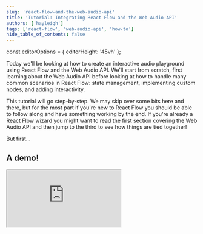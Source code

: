 ```yaml
---
slug: 'react-flow-and-the-web-audio-api'
title: 'Tutorial: Integrating React Flow and the Web Audio API'
authors: ['hayleigh']
tags: ['react-flow', 'web-audio-api', 'how-to']
hide_table_of_contents: false
---
```


const editorOptions = { editorHeight: '45vh' };

Today we'll be looking at how to create an interactive audio playground using React
Flow and the Web Audio API. We'll start from scratch, first learning about the Web
Audio API before looking at how to handle many common scenarios in React Flow:
state management, implementing custom nodes, and adding interactivity.

<!--truncate-->

This tutorial will go step-by-step. We may skip over some bits here and there,
but for the most part if you're new to React Flow you should be able to follow
along and have something working by the end. If you're already a React Flow wizard
you might want to read the first section covering the Web Audio API and then jump
to the third to see how things are tied together!

But first...

## A demo!

<iframe
  style={{ height: '75vh', width: '100%' }}
  src="https://wbkd.github.io/react-flow-web-audio/"
/>

:::caution This and other examples in this tutorial _make sound_.

To avoid creating an avant-garde masterpiece, remember to mute each example before
moving on!
:::

## The Web Audio API

Before we get stuck in to React Flow and interactive node editor goodness, we need
to take a crash course on the [Web Audio API](https://developer.mozilla.org/en-US/docs/Web/API/Web_Audio_API).
Here are the highlights you need to know:

- The Web Audio API provides a variety of different audio nodes, including sources
  (e.g. [OscillatorNode](https://developer.mozilla.org/en-US/docs/Web/API/OscillatorNode),
  [MediaElementAudioSourceNode](https://developer.mozilla.org/en-US/docs/Web/API/MediaElementAudioSourceNode)),
  effects (e.g. [GainNode](https://developer.mozilla.org/en-US/docs/Web/API/GainNode),
  [DelayNode](https://developer.mozilla.org/en-US/docs/Web/API/DelayNode),
  [ConvolverNode](https://developer.mozilla.org/en-US/docs/Web/API/ConvolverNode)),
  and outputs (e.g. [AudioDestinationNode](https://developer.mozilla.org/en-US/docs/Web/API/AudioDestinationNode)).
- Audio nodes can be connected together to form a (potentially cyclic) graph.
  We tend to call this the audio-processing graph, signal graph, or signal chain.
- Audio processing is handled in a separate thread by native code. This means we
  can keep generating sounds even when the main UI thread is busy or blocked.
- An [AudioContext](https://developer.mozilla.org/en-US/docs/Web/API/AudioContext)
  acts as the brain of an audio-processing graph. We can use it to create new audio
  nodes and suspend or resume audio processing entirely.

### Hello, sound!

They say show don't tell, but doing is even better. Let's see some of this stuff
in action and build our first Web Audio app! We won't be doing anything too wild:
we'll make a simple mouse [theremin](http://www.thereminworld.com/Article/14232/what-s-a-theremin-).
We'll use React for these examples and everything else moving forward (we're called
React Flow after all!) and [`vite`](https://vitejs.dev) to handle bundling and
hot reloading.

If you prefer another bundler like parcel or Create React App that's cool too, they
all do largely the same thing. You could also choose to use TypeScript instead
of JavaScript. To keep things simple we won't use it today, but React Flow is
fully typed (and written entirely in TypeScript) so it's a breeze to use!

```bash
npm create vite@latest -- --template react
```

Vite will helpfully scaffold out a simple React application for us. We can delete
the assets and jump right into `App.jsx`. Remove the demo component generated for
us and start by creating a new AudioContext and putting together the nodes we need.
We want an OscillatorNode to generate some tones and a GainNode to control the volume.

```js title="./src/App.jsx"
// Create the brain of our audio-processing graph
const context = new AudioContext();

// Create an oscillator node to generate tones
const osc = context.createOscillator();

// Create a gain node to control the volume
const amp = context.createGain();

// Pass the oscillator's output through the gain node and to our speakers
osc.connect(amp);
amp.connect(context.destination);

// Start generating those tones!
osc.start();
```

:::info Oscillator nodes need to be started.

Don't forget that call to `osc.start`. The oscillator won't start generating
tones without it!
:::

For our app, we'll track the mouse's position on the screen and use that to set
the pitch of the oscillator node and the volume of the gain node.

```jsx
import React from 'react';

const context = new AudioContext();
const osc = context.createOscillator();
const amp = context.createGain();

osc.connect(amp);
amp.connect(context.destination);

osc.start();

// highlight-start
const updateValues = (e) => {
  const freq = (e.clientX / window.innerWidth) * 1000;
  const gain = e.clientY / window.innerHeight;

  osc.frequency.value = freq;
  amp.gain.value = gain;
};

export default function App() {
  return <div style={{ width: '100vw', height: '100vh' }} onMouseMove={updateValues} />;
}
// highlight-end
```

:::info `osc.frequency.value`, `amp.gain.value`...

The Web Audio API makes a distinction between simple object properties and audio
node _parameters_. That distinction appears in the form of an `AudioParam`. You
can read up on them in the [MDN docs](https://developer.mozilla.org/en-US/docs/Web/API/AudioParam)
but for now it's enough to know that you need to use `.value` to set the value
of an `AudioParam` rather than just assigning a value to the property directly.
:::

If you try this example as it is, you'll probably find that nothing happens. An
AudioContext often starts in a suspended state in an attempt to avoid ads hijacking
our speakers. We can fix that easily by adding a click handler on the `<div />`
to resume the context if it's suspended.

```jsx
// highlight-start
const toggleAudio = () => {
  if (context.state === 'suspended') {
    context.resume()
  } else {
    context.suspend()
  }
}
// highlight-end

export default function App() {
  return (
    <div ...
      // highlight-start
      onClick={toggleAudio}
      // highlight-end
    />
  )
}
```

And that's everything we need to start making some sounds with the Web Audio API!
Here's what we put together, in case you weren't following along at home:

<CodeViewer
  codePath="blog-flows/webaudio/MouseTheremin"
  options={{ editorHeight: '50vh' }}
  additionalFiles={['index.css']}
  showEditor={false}
/>

If you're already familiar with React Flow, you can comfortably skip over the
next section and head straight on over to [making some sounds](#do-sound-to-it).
For everyone else, let's take a look at how to build a React Flow project from
scratch.

## Scaffolding a React Flow project

With that done, we can now turn our attention to React Flow and the rest of the
tutorial. Later on we'll take what we've learned about the Web Audio API, oscillators,
and gain nodes and use React Flow to interactively build audio-processing graphs.
For now though, we need to put together an empty React Flow app.

We already have a React app set up with Vite, so we'll keep using that. If you
skipped over the last section, we ran `npm create vite@latest -- --template react`
to get started. You can use whatever bundler and/or dev server you like, though.
Nothing here is vite specific.

We only need three additional dependencies for this project: `reactflow` for our
UI (obviously!), `zustand` as our simple state management library (that's what we use
under the hood at React Flow) and `nanoid` as a lightweight id generator.

```bash
npm install reactflow zustand nanoid
```

We're going to remove everything from our Web Audio crash course and start from
scratch. Start by modifying `main.jsx` to match the following:

```jsx title="./src/main.jsx"
import App from './App';
import React from 'react';
import ReactDOM from 'react-dom/client';
import { ReactFlowProvider } from 'reactflow';

// 👇 Don't forget to import the styles!
import 'reactflow/dist/style.css';
import './index.css';

const root = document.querySelector('#root');

ReactDOM.createRoot(root).render(
  <React.StrictMode>
    // React flow needs to be inside an element with a known height and width to work
    <div style={{ width: '100vw', height: '100vh' }}>
      <ReactFlowProvider>
        <App />
      </ReactFlowProvider>
    </div>
  </React.StrictMode>
);
```

There are three important things to pay attention to here:

1. You need to remember to **import the React Flow CSS styles** to make sure everything
   works correctly.
2. The React Flow renderer needs to be inside an element with a known height and width,
   so we've set the containing `<div />` to take up the entire screen.
3. To use some of the hooks React Flow provides, your components need to be inside a
   `<ReactFlowProvider />` or inside the `<ReactFlow />` component itself, so we've
   wrapped the entire app in the provider to be sure.

Next, hop into `App.jsx` and create an empty flow:

```jsx title="./src/App.jsx"
import React from 'react';
import ReactFlow, { Background } from 'reactflow';

export default function App() {
  return (
    <ReactFlow>
      <Background />
    </ReactFlow>
  );
}
```

We'll expand and add on to this component over time. For now, we've added one of
React Flow's plugins - [`<Background />`](/docs/api/plugin-components/background/) -
to check if everything is setup correctly. Go ahead and run `npm run dev` (or
whatever you need to do to spin up a dev server if you didn't choose vite) and
check out your browser. You should see an empty flow:

![Screenshot of an empty React Flow renderer](/img/blog/webaudio/empty-flow.png)

Leave the dev server running. We can keep checking back on our progress as we add
new bits and bobs.

### 1. State management with Zustand

A Zustand store will hold all the UI state for our application. In practical terms
that means it'll hold the nodes and edges of our React Flow graph, a few other
pieces of state, and a handful of _actions_ to update that state.

To get a basic interactive React Flow graph going we need three actions:

1. `onNodesChange` to handle nodes being moved around or deleted.
2. `onEdgesChange` to handle _edges_ being moved around or deleted.
3. `addEdge` to connect two nodes in the graph.

Go ahead and create a new file, `store.js`, and add the following:

```js title="./src/store.js"
import { applyNodeChanges, applyEdgeChanges } from 'reactflow';
import { nanoid } from 'nanoid';
import { create } from 'zustand';

export const useStore = create((set, get) => ({
  nodes: [],
  edges: [],

  onNodesChange(changes) {
    set({
      nodes: applyNodeChanges(changes, get().nodes),
    });
  },

  onEdgesChange(changes) {
    set({
      edges: applyEdgeChanges(changes, get().edges),
    });
  },

  addEdge(data) {
    const id = nanoid(6);
    const edge = { id, ...data };

    set({ edges: [edge, ...get().edges] });
  },
}));
```

Zustand is dead simple to use. We create a function that receives both a `set` and
a `get` function and returns an object with our initial state along with the actions
we can use to update that state. Updates happen immutably and we can use the `set`
function for that. The `get` function is how we read the current state. And...
that's it for zustand.

The `changes` argument in both `onNodesChange` and `onEdgesChange` represents
events like a node or edge being moved or deleted. Fortunately, React Flow provides
some [helper](/docs/api/graph-util-functions/#applynodechanges)
[functions](/docs/api/graph-util-functions/#applyedgechanges) to apply those changes
for us. We just need to update the store with the new array of nodes.

`addEdge` will be called whenever two nodes get connected. The `data` argument is
_almost_ a valid edge, it's just missing an id. Here we're getting nanoid to
generate a 6 character random id and then adding the edge to our graph, nothing
exciting.

If we hop back over to our `<App />` component we can hook React Flow up to our
actions and get something working.

```jsx title="./src/App.jsx"
import React from 'react';
import ReactFlow, { Background } from 'reactflow';
// highlight-next-line
import { shallow } from 'zustand/shallow';

// highlight-next-line
import { useStore } from './store';

// highlight-start
const selector = (store) => ({
  nodes: store.nodes,
  edges: store.edges,
  onNodesChange: store.onNodesChange,
  onEdgesChange: store.onEdgesChange,
  addEdge: store.addEdge,
});
// highlight-end

export default function App() {
  // highlight-next-line
  const store = useStore(selector, shallow);

  return (
    <ReactFlow
      // highlight-start
      nodes={store.nodes}
      edges={store.edges}
      onNodesChange={store.onNodesChange}
      onEdgesChange={store.onEdgesChange}
      onConnect={store.addEdge}
      // highlight-end
    >
      <Background />
    </ReactFlow>
  );
}
```

OK that look's a bit weird, what's this `selector` thing all about? Zustand let's
us supply a selector function to pluck out the exact bits of state we need from
the store. Combined with the `shallow` equality function, this means we typically
don't have re-renders when state we don't care about changes.

Right now, our store is small and we actually want everything from it to help
render our React Flow graph, but as we expand on it this selector will make sure
we're not re-rendering _everything_ all the time.

This is everything we need to have an interactive graph: we can move nodes around,
connect them together, and remove them. To demonstrate, _temporarily_ add some
dummy nodes to your store:

```js title="./store.jsx"
const useStore = create((set, get) => ({
  nodes: [
    { id: 'a', data: { label: 'oscillator' }, position: { x: 0, y: 0 } },
    { id: 'b', data: { label: 'gain' }, position: { x: 50, y: 50 } },
    { id: 'c', data: { label: 'output' }, position: { x: -50, y: 100 } }
  ],
  ...
}));
```

<CodeViewer
  codePath="blog-flows/webaudio/StateManagement"
  options={{ editorHeight: '50vh' }}
  additionalFiles={['store.js']}
  dependencies={{ nanoid: 'latest', zustand: '4.3.6' }}
  showEditor={true}
/>

### 2. Custom nodes

OK great, we have an interactive React Flow instance we can start playing with.
We added some dummy nodes but they're just the default unstyled ones right now.
In this step we'll add three custom nodes with interactive controls: an oscillator
node and controls for the pitch and waveform type, a gain node and a control for
the volume, and an output node and a button to toggle audio processing on and off.

Let's create a new folder, `nodes/`, and create a file for each custom node we
want to create. Starting with the oscillator we need two controls and a source
handle to connect the output of the oscillator to other nodes.

```jsx title="./src/nodes/Osc.jsx"
import React from 'react';
import { Handle } from 'reactflow';

import { useStore } from '../store';

export default function Osc({ id, data }) {
  return (
    <div>
      <div>
        <p>Oscillator Node</p>

        <label>
          <span>Frequency</span>
          <input
            className="nodrag"
            type="range"
            min="10"
            max="1000"
            value={data.frequency} />
          <span>{data.frequency}Hz</span>
        </label>

        <label>
          <span>Waveform</span>
          <select className="nodrag" value={data.type}>
            <option value="sine">sine</option>
            <option value="triangle">triangle</option>
            <option value="sawtooth">sawtooth</option>
            <option value="square">square</option>
          </select>
      </div>

      <Handle type="source" position="bottom" />
    </div>
  )
}
```

:::info "nodrag" is important.

Pay attention to the `"nodrag"` class being added to both the `<input />` and
`<select />` elements. It's _super important_ that you remember to add this class
otherwise you'll find that React Flow intercepts the mouse events and you'll be
stuck dragging the node around forever!
:::

If we try rendering this custom node we'll find that the inputs don't do anything.
That's because the input values are fixed by `data.frequency` and `data.type` but
we have no event handlers listening to changes and no mechanism to update a node's
data!

To fix the situation we need to jump back to our store and add an `updateNode` action:

```js title="./src/store.js"
export const useStore = create((set, get) => ({
  ...

  updateNode(id, data) {
    set({
      nodes: get().nodes.map(node =>
        node.id === id
          ? { ...node, data: { ...node.data, ...data } }
          : node
      )
    })
  },

  ...
}));
```

This action will handle partial data updates, such that if we only want to update a
node's `frequency`, for example, we could just call `updateNode(id, { frequency: 220 }`.
Now we just need to bring the action into our `<Osc />` component and call it
whenever an input changes.

```jsx title="./src/nodes/Osc.jsx"
import React from 'react';
import { Handle } from 'reactflow';
import { shallow } from 'zustand/shallow';

import { useStore } from '../store';

const selector = (id) => (store) => ({
  setFrequency: (e) => store.updateNode(id, { frequency: +e.target.value }),
  setType: (e) => store.updateNode(id, { type: e.target.value }),
});

export default function Osc({ id, data }) {
  const { setFrequency, setType } = useStore(selector(id), shallow);

  return (
    <div>
      <div>
        <p>Oscillator Node</p>

        <label>
          <span>Frequency:</span>
          <input
            className="nodrag"
            type="range"
            min="10"
            max="1000"
            value={data.frequency}
            onChange={setFrequency}
          />
          <span>{data.frequency}Hz</span>
        </label>

        <label>
          <span>Waveform:</span>
          <select className="nodrag" value={data.type} onChange={setType}>
            <option value="sine">sine</option>
            <option value="triangle">triangle</option>
            <option value="sawtooth">sawtooth</option>
            <option value="square">square</option>
          </select>
        </label>
      </div>

      <Handle type="source" position="bottom" />
    </div>
  );
}
```

Hey, that `selector` is back! Notice how this time we're using it to derive
two event handlers, `setFrequency` and `setType`, from the general `updateNode`
action.

The last piece of the puzzle is to tell React Flow how to render our custom node.
For that we need to create a `nodeTypes` object: the keys should correspond to a
node's `type` and the value will be the React component to render.

```jsx title"./src/App.jsx"
import React from 'react';
import ReactFlow from 'reactflow';
import { shallow } from 'zustand/shallow';

import { useStore } from './store';
// highlight-next-line
import Osc from './nodes/Osc';

const selector = (store) => ({
  nodes: store.nodes,
  edges: store.edges,
  onNodesChange: store.onNodesChange,
  onEdgesChange: store.onEdgesChange,
  addEdge: store.addEdge,
});

// highlight-start
const nodeTypes = {
  osc: Osc,
};
// highlight-end

export default function App() {
  const store = useStore(selector, shallow);

  return (
    <ReactFlow
      nodes={store.nodes}
      // highlight-next-line
      nodeTypes={nodeTypes}
      edges={store.edges}
      onNodesChange={store.onNodesChange}
      onEdgesChange={store.onEdgesChange}
      onConnect={store.addEdge}
    >
      <Background />
    </ReactFlow>
  );
}
```

:::info Avoid unnecessary renders.

It's important to define `nodeTypes` outside of the `<App />` component (or use
React's `useMemo`) to avoid recomputing it ever render.
:::

If you've got the dev server running, don't panic if things haven't changed yet!
None of our temporary nodes have been given the right type yet, so React Flow
just falls back to rendering the default node. If we change one of those nodes to
be an `osc` with some initial values for `frequency` and `type` we should see
our custom node being rendered.

```js title"./src/store.js"
const useStore = create((set, get) => ({
  nodes: [
    { type: 'osc',
      id: 'a',
      data: { frequency: 220, type: 'square' },
      position: { x: 0, y: 0 }
    },
    ...
  ],
  ...
}));
```

<CodeViewer
  codePath="blog-flows/webaudio/CustomNode"
  options={{ editorHeight: '50vh' }}
  additionalFiles={['store.js', 'nodes/Osc.js']}
  dependencies={{ nanoid: 'latest', zustand: '4.3.6', twind: 'latest' }}
  showEditor={false}
/>

Implementing a gain node is pretty much the same process, so we'll leave that one
down to you. Instead, we'll turn our attention to the output node. This node will
have no parameters control, but we do want to toggle signal processing on and off.
That's a bit difficult right now when we haven't implemented any audio code yet,
so in the meantime we'll add just a flag to our store and an action to toggle it.

```js title="./src/store.js"
const useStore = create((set, get) => ({
  ...

  isRunning: false,

  toggleAudio() {
    set({ isRunning: !get().isRunning })
  },

  ...
}));
```

The custom node itself is then pretty simple:

```jsx title="./src/nodes/Out.jsx"
import React from 'react';
import { Handle } from 'reactflow';
import { shallow } from 'zustand/shallow';
import { useStore } from '../store';

const selector = (store) => ({
  isRunning: store.isRunning,
  toggleAudio: store.toggleAudio,
});

export default function Out({ id, data }) {
  const { isRunning, toggleAudio } = useStore(selector, shallow);

  return (
    <div>
      <Handle type="target" position="top" />

      <div>
        <p>Output Node</p>

        <button onClick={toggleAudio}>
          {isRunning ? (
            <span role="img" aria-label="mute">
              🔇
            </span>
          ) : (
            <span role="img" aria-label="unmute">
              🔈
            </span>
          )}
        </button>
      </div>
    </div>
  );
}
```

Things are starting to shape up quite nicely!

<CodeViewer
  codePath="blog-flows/webaudio/CustomNodes"
  options={{ editorHeight: '50vh' }}
  additionalFiles={['store.js', 'nodes/Osc.js', 'nodes/Out.js', 'nodes/Amp.js']}
  dependencies={{ nanoid: 'latest', zustand: '4.3.6', twind: 'latest' }}
  showEditor={false}
/>

The next step, then, is to…

## Do sound to it

We have an interactive graph and we're able to update node data, now let's add
in what we know about the Web Audio API. Start by creating a new file, `audio.js`,
and create a new audio context and an empty `Map`.

```js title="./src/audio.js"
const context = new AudioContext();
const nodes = new Map();
```

The way we'll manage our audio graph is by hooking into the different actions in
our store. So we might connect two audio nodes when the `addEdge` action is called,
or update an audio node's properties when `updateNode` is called, and so on.

### 1. Node changes

Right now, there are two types of node changes that can happen in our graph and
that we need to respond to: updating a node's `data`, and removing a node from the
graph. We already have an action for the former, so let's handle that first.

In `audio.js` we'll define a function, `updateAudioNode`, that we'll call with a
node's id and a partial `data` object and use it to update an existing node in
the `Map`:

```js title="./src/audio.js"
export function updateAudioNode(id, data) {
  const node = nodes.get(id);

  for (const [key, val] of Object.entries(data)) {
    if (node[key] instanceof AudioParam) {
      node[key].value = val;
    } else {
      node[key] = val;
    }
  }
}
```

:::info

Remember that properties on an audio node may be special `AudioParams` that
must be updated differently to regular object properties.
:::

Now we'll want to update our `updateNode` action in the store to call this function
as part of the update:

```js title="./src/store.js"
import { updateAudioNode } from './audio'

export const useStore = create((set, get) => ({
  ...

  updateNode(id, data) {
    updateAudioNode(id, data)
    set({ nodes: ... })
  },

  ...
}));

```

The next change we need to handle is removing a node from the graph. If you select
a node in the graph and hit backspace, React Flow will remove it. This is implicitly
handled for us by the `onNodesChange` action we hooked up, but now we want some
additional handling we'll need to wire up a new action to React Flow's `onNodesDelete`
event.

This is actually pretty simple, so I'll save you some reading and present the next
three snippets of code without comment.

<Tabs>
  <TabItem value="audio.js" label="audio.js" default>

```js
export function removeAudioNode(id) {
  const node = nodes.get(id);

  node.disconnect();
  node.stop?.();

  nodes.delete(id);
}
```

  </TabItem>
  <TabItem value="store.js" label="store.js">

```js
import { ..., removeAudioNode } from './audio'

export const useStore = create((set, get) => ({
  ...

  removeNodes(nodes) {
    for (const { id } of nodes) {
      removeAudioNode(id)
    }
  },

  ...
}));
```

  </TabItem>
  <TabItem value="App.jsx" label="App.jsx">

```jsx
const selector = store => ({
  ...,
  onNodesDelete: store.removeNodes
})

export default function App() {
  const store = useStore(selector, shallow)

  return (
    <ReactFlow
      onNodesDelete={store.onNodesDelete}
      ...
    >
      <Background />
    </ReactFlow>
  )
}
```

  </TabItem>
</Tabs>

The only thing to note is that `onNodesDelete` calls the provided callback with
an _array_ of deleted nodes, because it is possible to delete more than one node
at once!

### 2. Edge changes

We're getting super close to actually making some sounds! All that's left is to
handle changes to our graph's edges. Like with node changes, we already have an
action to handle creating new edges and we're also implicitly handling removed
edges in `onEdgesChange`.

To handle new connections, we just need the `source` and `target` ids from the
edge created in our `addEdge` action. Then we can just look up the two nodes in
our `Map` and connect them up.

<Tabs>
  <TabItem value="./src/audio.js" label="./src/audio.js" default>

```js
export function connect(sourceId, targetId) {
  const source = nodes.get(sourceId);
  const target = nodes.get(targetId);

  source.connect(target);
}
```

  </TabItem>
  <TabItem value="./src/store.js" label="./src/store.js">

```js
import { ..., connect } from './audio'

export const useStore = create((set, get) => ({
  ...

  addEdge(data) {
    ...

    connect(data.source, data.target)
  },

  ...
}));
```

  </TabItem>
</Tabs>

We saw React Flow accepted an `onNodesDelete` handler and wouldn't you know it,
there's an `onEdgesDelete` handler too! The approach we'd take to implement `disconnect`
and hook it up to our store and React Flow instance is pretty much the same as
before, so we'll leave that one down to you as well!

### 3. Switching the speakers on

You'll remember that our `AudioContext` probably begins in a suspended state to
prevent potentially annoying autoplay issues. We already faked the data and actions
we need for our `<Out />` component in the store, now we just need to replace
them with the real context's state and resume/suspend methods.

```js title="./src/audio.js"
export function isRunning() {
  return context.state === 'running';
}

export function toggleAudio() {
  return isRunning() ? context.suspend() : context.resume();
}
```

Although we haven't been returning anything from our audio functions up until now,
we need to return from `toggleAudio` because those methods are
asynchronous and we don't want to update the store prematurely!

```js title="./src/store.js"
import { ..., isRunning, toggleAudio } from './audio'

export const useStore = create((set, get) => ({
  ...

  isRunning: isRunning(),

  toggleAudio() {
    toggleAudio().then(() => {
      set({ isRunning: isRunning() })
    })
  }
}));
```

Et voilà, we did it! We've now put enough together to actually _make sounds_!
Let's see what we have in action.

<CodeViewer
  codePath="blog-flows/webaudio/HardcodedAudio"
  options={{ editorHeight: '50vh' }}
  additionalFiles={['store.js', 'audio.js', 'nodes/Osc.js', 'nodes/Amp.js', 'nodes/Out.js']}
  dependencies={{ nanoid: 'latest', zustand: '4.3.6', twind: 'latest' }}
  showEditor={false}
/>

:::info

We hardcoded a couple of nodes in our store early on in this blog post but our
audio graph doesn't know anything about them! In the next section we'll do away
with all these hardcoded nodes and set up how to create them dynamically, but
just for this demo you _also_ need to hardcode some nodes in your audio graph.

Here's how we did it:

```js
const context = new AudioContext();
const nodes = new Map();

const osc = context.createOscillator();
osc.frequency.value = 220;
osc.type = 'square';
osc.start();

const amp = context.createGain();
amp.gain.value = 0.5;

const out = context.destination;

nodes.set('a', osc);
nodes.set('b', amp);
nodes.set('c', out);
```

:::

### 4. Creating new nodes

Up until now we have been dealing with a hard-coded set of nodes in our graph.
This has been fine for prototyping but for it to actually be useful we'll want a
way to add new nodes to the graph dynamically. Our final task will be adding this
functionality: we'll work backwards starting with the audio code and ending by
creating a basic toolbar.

Implementing a `createAudioNode` function will be simple enough. All we need is
an id for the new node, the type of node to create, and its initial data:

```js title="./src/audio.js"
export function createAudioNode(id, type, data) {
  switch (type) {
    case 'osc': {
      const node = context.createOscillator();
      node.frequency.value = data.frequency;
      node.type = data.type;
      node.start();

      nodes.set(id, node);
      break;
    }

    case 'amp': {
      const node = context.createGain();
      node.gain.value = data.gain;

      nodes.set(id, node);
      break;
    }
  }
}
```

Next we'll need a `createNode` function in our store. The node id will be generated
by nanoid and we'll hardcode some initial data for each of the node types, so the
only thing we need to pass in is the type of node to create:

```js title="./src/store.js"
import { ..., createAudioNode } from './audio'

export const useStore = create((set, get) => ({
  ...

  createNode(type) {
    const id = nanoid();

    switch(type) {
      case 'osc': {
        const data = { frequency: 440, type: 'sine' }
        const position = { x: 0, y: 0 }

        createAudioNode(id, type, data)
        set({ nodes: [...get().nodes, { id, type, data, position }] })

        break
      }

      case 'amp': {
        const data = { gain: 0.5 }
        const position = { x: 0, y: 0 }

        createAudioNode(id, type, data)
        set({ nodes: [...get().nodes, { id, type, data, position }] })

        break
      }
    }
  }
}));
```

We could be a bit smarter about calculating the position of the new node, but
to keep things simple we'll just hardcode it to `{ x: 0, y: 0 }` for now.

The final piece of the puzzle is to create a toolbar component that can trigger
the new `createNode` action. To do that we'll jump back to `App.jsx` and make use
of the [`<Panel />`](https://reactflow.dev/docs/api/plugin-components/panel/)
plugin component.

```jsx title="./src/App.jsx"
...
import ReactFlow, { Panel } from 'reactflow';
...

const selector = (store) => ({
  ...,
  createNode: store.createNode,
});

export default function App() {
  const store = useStore(selector, shallow);

  return (
    <ReactFlow>
      <Panel position="top-right">
        ...
      </Panel>
      <Background />
    </ReactFlow>
  );
}
```

We don't need anything fancy here, just a couple of buttons that trigger the
`createNode` action with the appropriate type:

```jsx title="./src/App.jsx"
<Panel position="top-right">
  <button onClick={() => store.createNode('osc')}>osc</button>
  <button onClick={() => store.createNode('amp')}>amp</button>
</Panel>
```

And that's... everything! We've now got a fully functional audio graph editor
that can:

- Create new audio nodes
- Update node data with some UI controls
- Connect nodes together
- Delete nodes and connections
- Start and stop audio processing

Here's the demo from the beginning, but this time you can see the source code to
make sure you haven't missed anything.

<CodeViewer
  codePath="blog-flows/webaudio/Demo"
  options={{ editorHeight: '75vh' }}
  additionalFiles={['store.js', 'audio.js', 'nodes/Osc.js', 'nodes/Amp.js', 'nodes/Out.js']}
  dependencies={{ nanoid: 'latest', zustand: '4.3.6', twind: 'latest' }}
  showEditor={true}
/>

## Final thoughts

Whew that was a long one, but we made it! For our efforts we've come out the other
side with a fun little interactive audio playground, learned a little bit about
the Web Audio API along the way, and have a better idea of one approach to "running"
a React Flow graph.

If you've made it this far and are thinking "Hayleigh, I'm never going to write
a Web Audio app. Did I learn _anything_ useful?" Then you're in luck, because you
did! You could take our approach to connecting to the Web Audio API and apply it
to some other graph-based computation engine like [behave-graph](https://github.com/bhouston/behave-graph).
In fact, some has done just that and created [behave-flow](https://github.com/beeglebug/behave-flow)!

There are still plenty of ways to expand on this project. If you'd like to keep
working on it, here are some ideas:

- Add more node types.
- Allow nodes to connect to `AudioParams` on other nodes.
- Use the [`AnalyserNode`](https://developer.mozilla.org/en-US/docs/Web/API/AnalyserNode)
  to visualize the output of a node or signal.
- Anything else you can think of!

And if you're looking for inspiration, there are quite a few projects out in the
wild that are using node-based UIs for audio things. Some of my favourites are
[Max/MSP](https://cycling74.com/products/max/),
[Reaktor](https://www.native-instruments.com/en/products/komplete/synths/reaktor-6/),
and [Pure Data](https://puredata.info/). Max and Reaktor are closed-source commercial
software, but you can still steal some ideas from them <Emoji content="🕵️" />.

You can use the completed [source code](https://github.com/wbkd/react-flow-web-audio)
as a starting point, or you can just keep building on top of what we've made today.
We'd love to see what you build so please share it with us over on our
[Discord server](https://discord.com/invite/RVmnytFmGW)
or [Twitter](https://twitter.com/reactflowdev).

React Flow is an independent company financed by its users. If you want to support
us you can [sponsor us on Github](https://github.com/sponsors/wbkd) or
[subscribe to one of our Pro plans](https://pro.reactflow.dev/).

